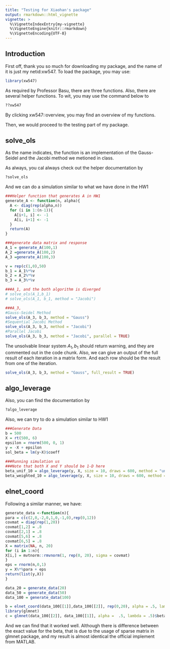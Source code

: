```yaml
---
title: "Testing for Xiaohan's package"
output: rmarkdown::html_vignette
vignette: >
  %\VignetteIndexEntry{my-vignette}
  %\VignetteEngine{knitr::rmarkdown}
  %\VignetteEncoding{UTF-8}
---
```


## Introduction
First off, thank you so much for downloading my package, and the name of it is
just my netid:xw547. To load the package, you may use:


```r
library(xw547)
```

As required by Professor Basu, there are three functions. Also, there are several
helper functions. To wit, you may use the command below to 
```r
??xw547
```
By clicking xw547::overview, you may find an overview of my functions. 

Then, we would proceed to the testing part of my package.

## solve_ols
As the name indicates, the function is an implementation of the Gauss-Seidel and 
the Jacobi method we metioned in class.

As always, you cal always check out the helper documentation by 
```r
?solve_ols
```

And we can do a simulation similar to what we have done in the HW1
```r
###Helper function that generates A in HW1
generate_A <- function(n, alpha){
  A <- diag(rep(alpha,n))
  for (i in 1:(n-1)){
    A[i+1, i] <- -1
    A[i, i+1] <- -1
  }
  return(A)
}

###generate data matrix and response
A_1 = generate_A(100,1)
A_2 =generate_A(100,2)
A_3 =generate_A(100,3)

v = rep(c(1,0),50)
b_1 = A_1%*%v
b_2 = A_2%*%v
b_3 = A_3%*%v

###A_1, and the both algorithm is diverged
# solve_ols(A_1,b_1)
# solve_ols(A_1, b_1, method = "Jacobi")

###A_3,
#Gauss-Seidel Method
solve_ols(A_3, b_3, method = "Gauss")
#Sequential Jacobi Method
solve_ols(A_3, b_3, method = "Jacobi")
#Parallel Jacobi
solve_ols(A_3, b_3, method = "Jacobi", parallel = TRUE)
```

The unsolvable linear system $A_1, b_1$ should return warning, and they are 
commented out in the code chunk. Also, we can give an output of the full result 
of each iteration in a matrix form. And each row should be the result from one of the iteration.

```r
solve_ols(A_3, b_3, method = "Gauss", full_result = TRUE)
```


## algo_leverage
Also, you can find the documentation by

```r
?algo_leverage
```

Also, we can try to do a simulation similar to HW1


```r
###Generate Data
b = 500
X = rt(500, 6)
epsilon = rnorm(500, 0, 1)
y = -X + epsilon
sol_beta = lm(y~X)$coeff
  
###Running simulation us
###Note that both X and Y should be 1-D here 
beta_unif_10 = algo_leverage(y, X, size = 10, draws = 600, method = "uniform")
beta_weighted_10 = algo_leverage(y, X, size = 10, draws = 600, method = "weighted")
```

## elnet_coord

Following a similar manner, we have:

```r
generate_data <-function(n){
para = c(c(2,0,-2,0,1,0,-1,0),rep(0,12))
covmat = diag(rep(1,20))
covmat[1,2] = .8
covmat[2,1] = .8
covmat[5,6] = .8
covmat[6,5] = .8
X = matrix(NA, n, 20)
for (i in 1:n){
X[i,] = mvtnorm::rmvnorm(1, rep(0, 20), sigma = covmat)
}
eps = rnorm(n,0,1)
y = X%*%para + eps
return(list(y,X))
}

data_20 = generate_data(20)
data_50 = generate_data(50)
data_100 = generate_data(100)

b = elnet_coord(data_100[[1]],data_100[[2]], rep(0,20), alpha = .5, lambda =.5)
library(glmnet)
c = glmnet(data_100[[2]], data_100[[1]], alpha =  .5, lambda = .5)$beta
```

And we can find that it worked well. Although there is difference between the exact
value for the beta, that is due to the usage of sparse matrix in glmnet package, 
and my result is almost identical the official implement from MATLAB.
